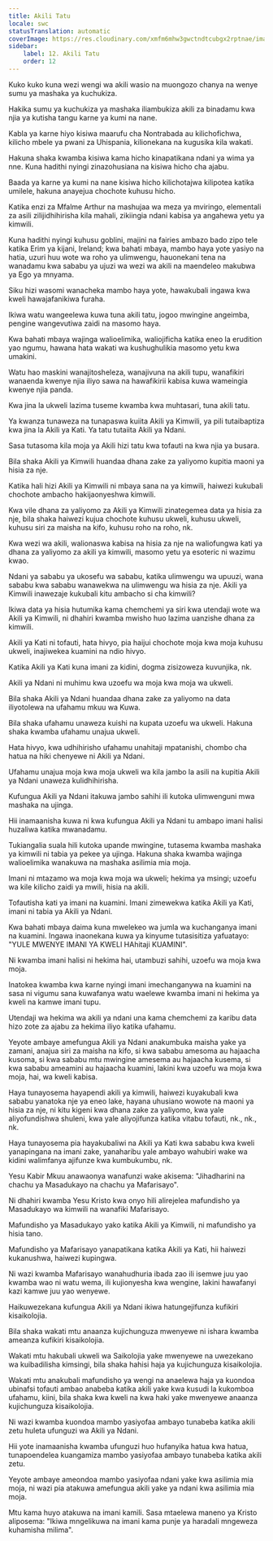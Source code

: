 ```yaml
---
title: Akili Tatu
locale: swc
statusTranslation: automatic
coverImage: https://res.cloudinary.com/xmfm6mhw3gwctndtcubgx2rptnae/image/upload/v1741354419/small_cover_la_gran_rebelion_28716e29d2.webp
sidebar:
    label: 12. Akili Tatu
    order: 12
---
```

Kuko kuko kuna wezi wengi wa akili wasio na muongozo chanya na wenye sumu ya mashaka ya kuchukiza.

Hakika sumu ya kuchukiza ya mashaka iliambukiza akili za binadamu kwa njia ya kutisha tangu karne ya kumi na nane.

Kabla ya karne hiyo kisiwa maarufu cha Nontrabada au kilichofichwa, kilicho mbele ya pwani za Uhispania, kilionekana na kugusika kila wakati.

Hakuna shaka kwamba kisiwa kama hicho kinapatikana ndani ya wima ya nne. Kuna hadithi nyingi zinazohusiana na kisiwa hicho cha ajabu.

Baada ya karne ya kumi na nane kisiwa hicho kilichotajwa kilipotea katika umilele, hakuna anayejua chochote kuhusu hicho.

Katika enzi za Mfalme Arthur na mashujaa wa meza ya mviringo, elementali za asili zilijidhihirisha kila mahali, zikiingia ndani kabisa ya angahewa yetu ya kimwili.

Kuna hadithi nyingi kuhusu goblini, majini na fairies ambazo bado zipo tele katika Erim ya kijani, Ireland; kwa bahati mbaya, mambo haya yote yasiyo na hatia, uzuri huu wote wa roho ya ulimwengu, hauonekani tena na wanadamu kwa sababu ya ujuzi wa wezi wa akili na maendeleo makubwa ya Ego ya mnyama.

Siku hizi wasomi wanacheka mambo haya yote, hawakubali ingawa kwa kweli hawajafanikiwa furaha.

Ikiwa watu wangeelewa kuwa tuna akili tatu, jogoo mwingine angeimba, pengine wangevutiwa zaidi na masomo haya.

Kwa bahati mbaya wajinga walioelimika, waliojificha katika eneo la erudition yao ngumu, hawana hata wakati wa kushughulikia masomo yetu kwa umakini.

Watu hao maskini wanajitosheleza, wanajivuna na akili tupu, wanafikiri wanaenda kwenye njia iliyo sawa na hawafikirii kabisa kuwa wameingia kwenye njia panda.

Kwa jina la ukweli lazima tuseme kwamba kwa muhtasari, tuna akili tatu.

Ya kwanza tunaweza na tunapaswa kuiita Akili ya Kimwili, ya pili tutaibaptiza kwa jina la Akili ya Kati. Ya tatu tutaiita Akili ya Ndani.

Sasa tutasoma kila moja ya Akili hizi tatu kwa tofauti na kwa njia ya busara.

Bila shaka Akili ya Kimwili huandaa dhana zake za yaliyomo kupitia maoni ya hisia za nje.

Katika hali hizi Akili ya Kimwili ni mbaya sana na ya kimwili, haiwezi kukubali chochote ambacho hakijaonyeshwa kimwili.

Kwa vile dhana za yaliyomo za Akili ya Kimwili zinategemea data ya hisia za nje, bila shaka haiwezi kujua chochote kuhusu ukweli, kuhusu ukweli, kuhusu siri za maisha na kifo, kuhusu roho na roho, nk.

Kwa wezi wa akili, walionaswa kabisa na hisia za nje na waliofungwa kati ya dhana za yaliyomo za akili ya kimwili, masomo yetu ya esoteric ni wazimu kwao.

Ndani ya sababu ya ukosefu wa sababu, katika ulimwengu wa upuuzi, wana sababu kwa sababu wanawekwa na ulimwengu wa hisia za nje. Akili ya Kimwili inawezaje kukubali kitu ambacho si cha kimwili?

Ikiwa data ya hisia hutumika kama chemchemi ya siri kwa utendaji wote wa Akili ya Kimwili, ni dhahiri kwamba mwisho huo lazima uanzishe dhana za kimwili.

Akili ya Kati ni tofauti, hata hivyo, pia haijui chochote moja kwa moja kuhusu ukweli, inajiwekea kuamini na ndio hivyo.

Katika Akili ya Kati kuna imani za kidini, dogma zisizoweza kuvunjika, nk.

Akili ya Ndani ni muhimu kwa uzoefu wa moja kwa moja wa ukweli.

Bila shaka Akili ya Ndani huandaa dhana zake za yaliyomo na data iliyotolewa na ufahamu mkuu wa Kuwa.

Bila shaka ufahamu unaweza kuishi na kupata uzoefu wa ukweli. Hakuna shaka kwamba ufahamu unajua ukweli.

Hata hivyo, kwa udhihirisho ufahamu unahitaji mpatanishi, chombo cha hatua na hiki chenyewe ni Akili ya Ndani.

Ufahamu unajua moja kwa moja ukweli wa kila jambo la asili na kupitia Akili ya Ndani unaweza kulidhihirisha.

Kufungua Akili ya Ndani itakuwa jambo sahihi ili kutoka ulimwenguni mwa mashaka na ujinga.

Hii inamaanisha kuwa ni kwa kufungua Akili ya Ndani tu ambapo imani halisi huzaliwa katika mwanadamu.

Tukiangalia suala hili kutoka upande mwingine, tutasema kwamba mashaka ya kimwili ni tabia ya pekee ya ujinga. Hakuna shaka kwamba wajinga walioelimika wanakuwa na mashaka asilimia mia moja.

Imani ni mtazamo wa moja kwa moja wa ukweli; hekima ya msingi; uzoefu wa kile kilicho zaidi ya mwili, hisia na akili.

Tofautisha kati ya imani na kuamini. Imani zimewekwa katika Akili ya Kati, imani ni tabia ya Akili ya Ndani.

Kwa bahati mbaya daima kuna mwelekeo wa jumla wa kuchanganya imani na kuamini. Ingawa inaonekana kuwa ya kinyume tutasisitiza yafuatayo: "YULE MWENYE IMANI YA KWELI HAhitaji KUAMINI".

Ni kwamba imani halisi ni hekima hai, utambuzi sahihi, uzoefu wa moja kwa moja.

Inatokea kwamba kwa karne nyingi imani imechanganywa na kuamini na sasa ni vigumu sana kuwafanya watu waelewe kwamba imani ni hekima ya kweli na kamwe imani tupu.

Utendaji wa hekima wa akili ya ndani una kama chemchemi za karibu data hizo zote za ajabu za hekima iliyo katika ufahamu.

Yeyote ambaye amefungua Akili ya Ndani anakumbuka maisha yake ya zamani, anajua siri za maisha na kifo, si kwa sababu amesoma au hajaacha kusoma, si kwa sababu mtu mwingine amesema au hajaacha kusema, si kwa sababu ameamini au hajaacha kuamini, lakini kwa uzoefu wa moja kwa moja, hai, wa kweli kabisa.

Haya tunayosema hayapendi akili ya kimwili, haiwezi kuyakubali kwa sababu yanatoka nje ya eneo lake, hayana uhusiano wowote na maoni ya hisia za nje, ni kitu kigeni kwa dhana zake za yaliyomo, kwa yale aliyofundishwa shuleni, kwa yale aliyojifunza katika vitabu tofauti, nk., nk., nk.

Haya tunayosema pia hayakubaliwi na Akili ya Kati kwa sababu kwa kweli yanapingana na imani zake, yanaharibu yale ambayo wahubiri wake wa kidini walimfanya ajifunze kwa kumbukumbu, nk.

Yesu Kabir Mkuu anawaonya wanafunzi wake akisema: "Jihadharini na chachu ya Masadukayo na chachu ya Mafarisayo".

Ni dhahiri kwamba Yesu Kristo kwa onyo hili alirejelea mafundisho ya Masadukayo wa kimwili na wanafiki Mafarisayo.

Mafundisho ya Masadukayo yako katika Akili ya Kimwili, ni mafundisho ya hisia tano.

Mafundisho ya Mafarisayo yanapatikana katika Akili ya Kati, hii haiwezi kukanushwa, haiwezi kupingwa.

Ni wazi kwamba Mafarisayo wanahudhuria ibada zao ili isemwe juu yao kwamba wao ni watu wema, ili kujionyesha kwa wengine, lakini hawafanyi kazi kamwe juu yao wenyewe.

Haikuwezekana kufungua Akili ya Ndani ikiwa hatungejifunza kufikiri kisaikolojia.

Bila shaka wakati mtu anaanza kujichunguza mwenyewe ni ishara kwamba ameanza kufikiri kisaikolojia.

Wakati mtu hakubali ukweli wa Saikolojia yake mwenyewe na uwezekano wa kuibadilisha kimsingi, bila shaka hahisi haja ya kujichunguza kisaikolojia.

Wakati mtu anakubali mafundisho ya wengi na anaelewa haja ya kuondoa ubinafsi tofauti ambao anabeba katika akili yake kwa kusudi la kukomboa ufahamu, kiini, bila shaka kwa kweli na kwa haki yake mwenyewe anaanza kujichunguza kisaikolojia.

Ni wazi kwamba kuondoa mambo yasiyofaa ambayo tunabeba katika akili zetu huleta ufunguzi wa Akili ya Ndani.

Hii yote inamaanisha kwamba ufunguzi huo hufanyika hatua kwa hatua, tunapoendelea kuangamiza mambo yasiyofaa ambayo tunabeba katika akili zetu.

Yeyote ambaye ameondoa mambo yasiyofaa ndani yake kwa asilimia mia moja, ni wazi pia atakuwa amefungua akili yake ya ndani kwa asilimia mia moja.

Mtu kama huyo atakuwa na imani kamili. Sasa mtaelewa maneno ya Kristo aliposema: "Ikiwa mngelikuwa na imani kama punje ya haradali mngeweza kuhamisha milima".


